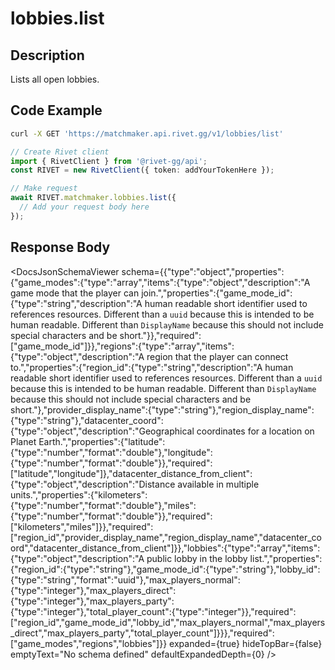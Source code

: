 

# lobbies.list

## Description

Lists all open lobbies.


## Code Example

<CodeGroup title='Request' tag='GET' label='https://matchmaker.api.rivet.gg/v1/lobbies/list'>

```bash {{ title: 'cURL' }}
curl -X GET 'https://matchmaker.api.rivet.gg/v1/lobbies/list'
```

```ts
// Create Rivet client
import { RivetClient } from '@rivet-gg/api';
const RIVET = new RivetClient({ token: addYourTokenHere });

// Make request
await RIVET.matchmaker.lobbies.list({
  // Add your request body here
});
```

</CodeGroup>


## Response Body

<DocsJsonSchemaViewer
  schema={{"type":"object","properties":{"game_modes":{"type":"array","items":{"type":"object","description":"A game mode that the player can join.","properties":{"game_mode_id":{"type":"string","description":"A human readable short identifier used to references resources. Different than a `uuid` because this is intended to be human readable. Different than `DisplayName` because this should not include special characters and be short."}},"required":["game_mode_id"]}},"regions":{"type":"array","items":{"type":"object","description":"A region that the player can connect to.","properties":{"region_id":{"type":"string","description":"A human readable short identifier used to references resources. Different than a `uuid` because this is intended to be human readable. Different than `DisplayName` because this should not include special characters and be short."},"provider_display_name":{"type":"string"},"region_display_name":{"type":"string"},"datacenter_coord":{"type":"object","description":"Geographical coordinates for a location on Planet Earth.","properties":{"latitude":{"type":"number","format":"double"},"longitude":{"type":"number","format":"double"}},"required":["latitude","longitude"]},"datacenter_distance_from_client":{"type":"object","description":"Distance available in multiple units.","properties":{"kilometers":{"type":"number","format":"double"},"miles":{"type":"number","format":"double"}},"required":["kilometers","miles"]}},"required":["region_id","provider_display_name","region_display_name","datacenter_coord","datacenter_distance_from_client"]}},"lobbies":{"type":"array","items":{"type":"object","description":"A public lobby in the lobby list.","properties":{"region_id":{"type":"string"},"game_mode_id":{"type":"string"},"lobby_id":{"type":"string","format":"uuid"},"max_players_normal":{"type":"integer"},"max_players_direct":{"type":"integer"},"max_players_party":{"type":"integer"},"total_player_count":{"type":"integer"}},"required":["region_id","game_mode_id","lobby_id","max_players_normal","max_players_direct","max_players_party","total_player_count"]}}},"required":["game_modes","regions","lobbies"]}}
  expanded={true}
  hideTopBar={false}
  emptyText="No schema defined"
  defaultExpandedDepth={0}
/>

